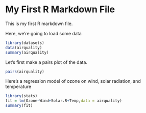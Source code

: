 My First R Markdown File
========================

This is my first R markdown file.

Here, we're going to load some data


```{r}
library(datasets)
data(airquality)
summary(airquality)
```

Let's first make a pairs plot of the data.

```{r}
pairs(airquality)
```

Here's a regression model of ozone on wind, solar radiation, and temperature

```{r}
library(stats)
fit = lm(Ozone~Wind+Solar.R+Temp,data = airquality)
summary(fit)
```

